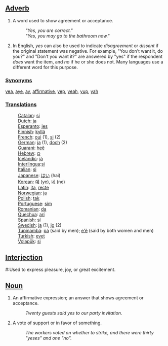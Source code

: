 ==[[Adverb]]==
#A word used to show agreement or acceptance. 
#:'' "Yes, you are correct." '' 
#:'' "Yes, you may go to the bathroom now."'' 
#In English, ''yes'' can also be used to indicate ''disagreement'' or ''dissent'' if the original statement was negative.  For example, "You don't want it, do you?" and "Don't you want it?" are answered by "yes" if the respondent ''does'' want the item, and ''no'' if he or she does not.  Many languages use a different word for this purpose.

===[[Synonyms]]===
[[yea]], [[aye]], [[ay]], [[affirmative]], [[yep]], [[yeah]], [[yup]], [[yah]]

===[[Translations]]===
:[[Catalan]]: [[sí]]
:[[Dutch]]: [[ja]]
:[[Esperanto]]: [[jes]]
:[[Finnish]]: [[kyllä]]
:[[French]]: [[oui]] (1), [[si]] (2)
:[[German]]: [[ja]] (1), [[doch]] (2)
:[[Guarani]]: [[heẽ]]
:[[Hebrew]]: [[כן]]
:[[Icelandic]]: [[já]]
:[[Interlingua]]:[[si]]
:[[Italian]]: [[si]]
:[[Japanese]]: [[はい]] (hai)
:[[Korean]]: [[예]] (ye), [[네]] (ne)
:[[Latin]]: [[ita]], [[recte]]
:[[Norwegian]]: [[ja]]
:[[Polish]]: [[tak]]
:[[Portuguese]]: [[sim]]
:[[Romanian]]: [[da]]
:[[Quechua]]: [[arí]]
:[[Spanish]]: [[sí]]
:[[Swedish]]: [[ja]] (1), [[jo]] (2)
:[[Tupinambá]]: [[pá]] (said by men); [[e'ẽ]] (said by both women and men)
:[[Turkish]]: [[evet]]
:[[Volapük]]: [[si]]

==[[Interjection]]==
#:Used to express pleasure, joy, or great excitement.

==[[Noun]]==
#An affirmative expression; an answer that shows agreement or acceptance. 
#:''Twenty guests said yes to our party invitation.'' 
#A vote of support or in favor of something. 
#:''The workers voted on whether to strike, and there were thirty "yeses" and one "no".''<p>